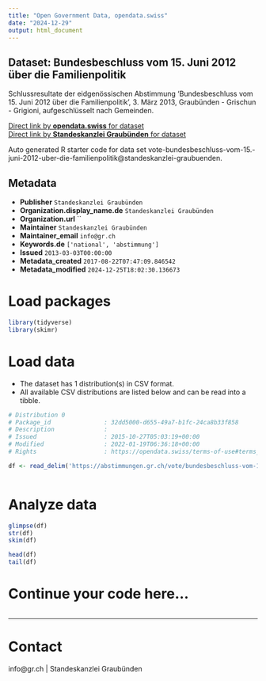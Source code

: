 ```yaml
---
title: "Open Government Data, opendata.swiss"
date: "2024-12-29"
output: html_document
---
```


## Dataset: Bundesbeschluss vom 15. Juni 2012 über die Familienpolitik

Schlussresultate der eidgenössischen Abstimmung 'Bundesbeschluss vom 15. Juni 2012 über die Familienpolitik', 3. März 2013, Graubünden - Grischun - Grigioni, aufgeschlüsselt nach Gemeinden.

[Direct link by **opendata.swiss** for dataset](https://opendata.swiss/de/dataset/bundesbeschluss-vom-15-juni-2012-uber-die-familienpolitik)<br>
[Direct link by **Standeskanzlei Graubünden** for dataset](https://abstimmungen.gr.ch/vote/bundesbeschluss-vom-15.-juni-2012-uber-die-familienpolitik/data)

Auto generated R starter code for data set vote-bundesbeschluss-vom-15.-juni-2012-uber-die-familienpolitik@standeskanzlei-graubuenden.

## Metadata

- **Publisher** `Standeskanzlei Graubünden`
- **Organization.display_name.de** `Standeskanzlei Graubünden`
- **Organization.url** ``
- **Maintainer** `Standeskanzlei Graubünden`
- **Maintainer_email** `info@gr.ch`
- **Keywords.de** `['national', 'abstimmung']`
- **Issued** `2013-03-03T00:00:00`
- **Metadata_created** `2017-08-22T07:47:09.846542`
- **Metadata_modified** `2024-12-25T18:02:30.136673`


# Load packages

```r

library(tidyverse)
library(skimr)

```

# Load data

-   The dataset has 1 distribution(s) in CSV format.
-   All available CSV distributions are listed below and can be read into a tibble.

```r

# Distribution 0
# Package_id               : 32dd5000-d655-49a7-b1fc-24ca8b33f858
# Description              : 
# Issued                   : 2015-10-27T05:03:19+00:00
# Modified                 : 2022-01-19T06:36:18+00:00
# Rights                   : https://opendata.swiss/terms-of-use#terms_by

df <- read_delim('https://abstimmungen.gr.ch/vote/bundesbeschluss-vom-15.-juni-2012-uber-die-familienpolitik/data-csv')



```

# Analyze data

```r

glimpse(df)
str(df)
skim(df)

head(df)
tail(df)

```

# Continue your code here...

```r

```

------------------------------------------------------------------------

# Contact

info@gr.ch | Standeskanzlei Graubünden
